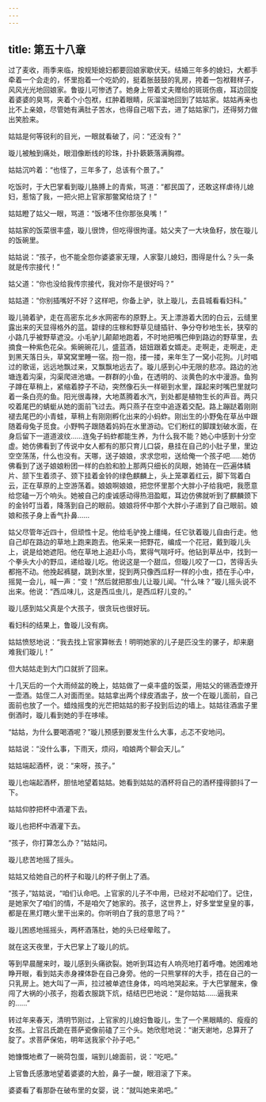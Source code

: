```yaml
---
---
---
```

title: 第五十八章
---




过了麦收，雨季来临，按规矩媳妇都要回娘家歇伏天。结婚三年多的媳妇，大都手牵着一个会走的，怀里抱着一个吃奶的，挺着胀鼓鼓的乳房，挎着一包袱鞋样子，风风光光地回娘家。鲁镟儿可惨透了。她身上带着丈夫赠给的斑斑伤痕，耳边回旋着婆婆的臭骂，夹着个小包袱，红肿着眼睛，灰溜溜地回到了姑姑家。姑姑再亲也比不上亲娘，尽管她有满肚子苦水，也得自己咽下去，进了姑姑家门，还得努力做出笑脸来。

姑姑是何等锐利的目光，一眼就看破了，问：“还没有？”

璇儿被触到痛处，眼泪像断线的珍珠，扑扑簌簌落满胸襟。

姑姑沉吟着：“也怪了，三年多了，总该有个景了。”

吃饭时，于大巴掌看到璇儿胳膊上的青紫，骂道：“都民国了，还敢这样虐待儿媳妇，惹恼了我，一把火把上官家那鳖窝给烧了！”

姑姑瞪了姑父一眼，骂道：“饭堵不住你那张臭嘴！”

姑姑家的饭菜很丰盛，璇儿很馋，但吃得很拘谨。姑父夹了一大块鱼籽，放在璇儿的饭碗里。

姑姑说：“孩子，也不能全怨你婆婆家无理，人家娶儿媳妇，图得是什么？头一条就是传宗接代！”

姑父道：“你也没给我传宗接代，我对你不是很好吗？”

姑姑道：“你别插嘴好不好？这样吧，你备上驴，驮上璇儿，去县城看看妇科。”

璇儿骑着驴，走在高密东北乡水网密布的原野上。天上漂游着大团的白云，云缝里露出来的天显得格外的蓝。碧绿的庄稼和野草见缝插针、争分夺秒地生长，狭窄的小路几乎被野草遮没。小毛驴儿颠颠地跑着，不时地把嘴巴伸到路边的野草里，去摘食一种紫色花朵。紫碗碗花儿，盛蓝酒，妞妞跟着女婿走。走啊走，走啊走，走到黑天落日头，草窝窝里睡一宿。抱一抱，搂一搂，来年生了一窝小花狗。儿时唱过的歌谣，远远地飘过来，又飘飘地远去了。璇儿感到心中无限的悲凉。路边的池塘连着沟渠，沟渠爬进池塘。一群群的小鱼，在透明的、淡黄色的水中漫游。鱼狗子蹲在草稍上，紧缩着脖子不动，突然像石头一样砸到水里，蹿起来时嘴巴里就叼着一条白亮的鱼。阳光很毒辣，大地蒸腾着水汽，到处都是植物生长的声音。两只咬着尾巴的蜻蜓从她的面前飞过去。两只燕子在空中追逐着交配。路上蹦跶着刚刚褪去尾巴的小青蛙，草稍上有刚刚孵化出来的小蚂蚱。刚出生的小野兔在草丛中跟随着母兔子觅食。小野鸭子跟随着妈妈在水里游动。它们粉红的脚蹼划破水面，在身后留下一道道波纹……连兔子蚂蚱都能生养，为什么我不能？她心中感到十分空虚。她仿佛看到了传说中女人都有的那只育儿口袋，悬挂在自己的小肚子里，里边空空荡荡，什么也没有。天哪，送子娘娘，求求您啦，送给俺一个孩子吧……她仿佛看到了送子娘娘粉团一样的白脸和脸上那两只细长的凤眼，她骑在一匹遍体鳞片、颔下生着须子、颈下挂着金铃的绿色麒麟上，头上笼罩着红云，脚下驾着白云，正在草原的上空游荡着。娘娘啊娘娘，把您怀里那个大胖小子给我吧，我愿意给您磕一万个响头。她被自己的虔诚感动得热泪盈眶，耳边仿佛就听到了麒麟颈下的金铃叮当着，降落到自己的眼前。娘娘将怀中那个大胖小子递到了自己眼前。娘娘和孩子身上香气扑鼻……

姑父尽管年近四十，但顽性十足。他给毛驴挽上缰绳，任它驮着璇儿自由行走。他自己却在路边的草地上跑来跑去。他采来一把野花，编成一个花冠，戴到璇儿头上，说是给她遮阳。他在草地上追赶小鸟，累得气喘吁吁。他钻到草丛中，找到一个拳头大小的野瓜，递给璇儿吃。他说这是一个甜瓜，但璇儿咬了一口，苦得舌头都拖不动。他挽起裤腿，跳到水里，捉到两只像西瓜籽一样的小虫，捂在手心中，摇晃一会儿，喊一声：“变！”然后就把那虫儿让璇儿闻。“什么味？”璇儿摇头说不出来。他说：“西瓜味儿，这是西瓜虫儿，是西瓜籽儿变的。”

璇儿感到姑父真是个大孩子，很贪玩也很好玩。

看妇科的结果上，鲁璇儿没有病。

姑姑愤怒地说：“我去找上官家算帐去！明明她家的儿子是匹没生的骡子，却来磨难我们璇儿！”

但大姑姑走到大门口就折了回来。

十几天后的一个大雨倾盆的晚上，姑姑做了一桌丰盛的饭菜，用姑父的锡酒壶燎开一壶酒。姑侄二人对面而坐。姑姑拿出两个绿皮酒盅子，放一个在璇儿面前，自己面前也放了一个。蜡烛摇曳的光芒把姑姑的影子投到后边的墙上。姑姑往酒盅子里倒酒时，璇儿看到她的手在哆嗦。

“姑姑，为什么要喝酒呢？”璇儿预感到要发生什么大事，忐忑不安地问。

姑姑说：“没什么事，下雨天，烦闷，咱娘两个聊会天儿。”

姑姑端起酒杯，说：“来呀，孩子。”

璇儿也端起酒杯，胆怯地望着姑姑。她看到姑姑的酒杯将自己的酒杯撞得颤抖了一下。

姑姑仰脖把杯中酒灌下去。

璇儿也把杯中酒灌下去。

“孩子，你打算怎么办？”姑姑问。

璇儿悲苦地摇了摇头。

姑姑又给她自己的杯子和璇儿的杯子倒上了酒。

“孩子，”姑姑说，“咱们认命吧。上官家的儿子不中用，已经对不起咱们了。记住，是她家欠了咱们的情，不是咱欠了她家的。孩子，这世界上，好多堂堂皇皇的事，都是在黑灯瞎火里干出来的。你听明白了我的意思了吗？”

璇儿困惑地摇摇头，两杯酒落肚，她的头已经晕眩了。

就在这天夜里，于大巴掌上了璇儿的炕。

等到早晨醒来时，璇儿感到头痛欲裂。她听到耳边有人响亮地打着呼噜。她困难地睁开眼，看到姑夫赤身裸体卧在自己身旁。他的一只熊掌样的大手，捂在自己的一只乳房上。她大叫了一声，拉过被单遮住身体，呜呜地哭起来。于大巴掌醒来，像闯了大祸的小孩子，抱着衣服跳下炕，结结巴巴地说：“是你姑姑……逼我来的……”

转过年来春天，清明节刚过，上官家的儿媳妇鲁璇儿，生了一个黑眼睛的、瘦瘦的女孩。上官吕氏跪在菩萨瓷像前磕了三个头。她欣慰地说：“谢天谢地，总算开了腚了。求菩萨保佑，明年送我家个孙子吧。”

她慷慨地煮了一碗荷包蛋，端到儿媳面前，说：“吃吧。”

上官鲁氏感激地望着婆婆的大脸，鼻子一酸，眼泪滚了下来。

婆婆看了看那卧在破布里的女婴，说：“就叫她来弟吧。”